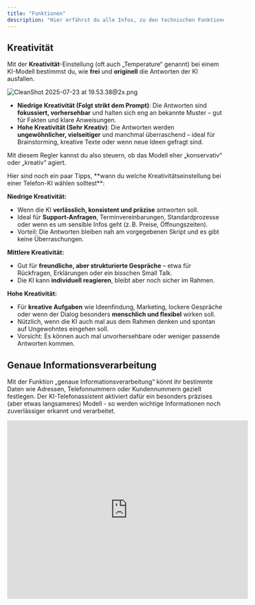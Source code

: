 ```yaml
---
title: "Funktionen"
description: "Hier erfährst du alle Infos, zu den technischen Funktionen, die dir zur Verfügung stehen."
---
```


## Kreativität

Mit der **Kreativität**-Einstellung (oft auch „Temperature“ genannt) bei einem KI-Modell bestimmst du, wie **frei** und **originell** die Antworten der KI ausfallen.

![CleanShot 2025-07-23 at 19.53.38@2x.png](/images/CleanShot2025-07-23at19.53.38@2x.png)

- **Niedrige Kreativität (Folgt strikt dem Prompt)**: Die Antworten sind **fokussiert, vorhersehbar** und halten sich eng an bekannte Muster – gut für Fakten und klare Anweisungen.
- **Hohe Kreativität (Sehr Kreativ)**: Die Antworten werden **ungewöhnlicher, vielseitiger** und manchmal überraschend – ideal für Brainstorming, kreative Texte oder wenn neue Ideen gefragt sind.

Mit diesem Regler kannst du also steuern, ob das Modell eher „konservativ“ oder „kreativ“ agiert.

<Tip>
  Hier sind noch ein paar Tipps, **wann du welche Kreativitätseinstellung bei einer Telefon-KI wählen solltest**:

  **Niedrige Kreativität:**

  - Wenn die KI **verlässlich, konsistent und präzise** antworten soll.
  - Ideal für **Support-Anfragen**, Terminvereinbarungen, Standardprozesse oder wenn es um sensible Infos geht (z. B. Preise, Öffnungszeiten).
  - Vorteil: Die Antworten bleiben nah am vorgegebenen Skript und es gibt keine Überraschungen.

  **Mittlere Kreativität:**

  - Gut für **freundliche, aber strukturierte Gespräche** – etwa für Rückfragen, Erklärungen oder ein bisschen Small Talk.
  - Die KI kann **individuell reagieren**, bleibt aber noch sicher im Rahmen.

  **Hohe Kreativität:**

  - Für **kreative Aufgaben** wie Ideenfindung, Marketing, lockere Gespräche oder wenn der Dialog besonders **menschlich und flexibel** wirken soll.
  - Nützlich, wenn die KI auch mal aus dem Rahmen denken und spontan auf Ungewohntes eingehen soll.
  - Vorsicht: Es können auch mal unvorhersehbare oder weniger passende Antworten kommen.
</Tip>

## Genaue Informationsverarbeitung

Mit der Funktion „genaue Informationsverarbeitung“ könnt ihr bestimmte Daten wie Adressen, Telefonnummern oder Kundennummern gezielt festlegen. Der KI-Telefonassistent aktiviert dafür ein besonders präzises (aber etwas langsameres) Modell - so werden wichtige Informationen noch zuverlässiger erkannt und verarbeitet.

<Accordion title="Die wichtigsten Infos zur genauen Informationsverarbeitung im Video (Dauer: 4min)" defaultOpen icon="video">
  <iframe width="560" height="415" src="https://www.youtube.com/embed/Z-hGQclF5tQ?si=TkaUrmM1DMIAY-F9" title="YouTube video player" frameBorder="0" allow="accelerometer; autoplay; clipboard-write; encrypted-media; gyroscope; picture-in-picture" allowFullScreen style={{ width:"100%",borderRadius:"0.5rem" }} />
</Accordion>

### **Was ermöglicht euch die genaue Informationsverarbeitung?**

Ihr möchtet, dass euer KI-Telefonassistent wichtige Informationen wie E-Mail-Adressen, Telefonnummern oder Kundennummern fehlerfrei erkennt? Mit der neuen Funktion **„genaue Informationsverarbeitung“** könnt ihr während des Gesprächs kurzfristig ein leistungsstärkeres KI-Modell aktivieren. Dadurch wird sichergestellt, dass die Informationen korrekt von eurem KI-Telefonassistenten gespeichert werden, was Fehler in der Nachverarbeitung vermeidet.

![CleanShot 2025-07-23 at 19.56.09@2x.png](/images/CleanShot2025-07-23at19.56.09@2x.png)

<Check>
  3 Vorteile der genauen Informationsverarbeitung:

  - **Höhere Treffgenauigkeit** bei kritischen Daten (z. B. Kundennummern, E-Mails)
  - **Weniger manuelle Nacharbeit** dank automatisierter, korrekter Extraktion
  - **Ideal für Prozesse mit Weiterverarbeitung**, z. B. CRM-Systeme oder Follow-ups
</Check>

### **So richtet ihr genaue Informationsverarbeitung ein**

1. Wählt in eurem Fonio-Account den **KI-Assistenten**, den ihr konfigurieren möchtet.
2. Unter dem Tab **„Technisches“** findet ihr die neue Funktion **„Genaue Informationsverarbeitung“.**
3. Hier könnt ihr jetzt gezielt neue Informationen in Beispielformaten hinzufügen, bei denen der KI-Assistent das stärkere (langsamere) Modell aktivieren soll. Zum Beispiel:\
   ‍
   - **E-Mail-Adresse** → Beispiel: `max.mustermann@firma.de`
   - **Telefonnummer** → Beispiel: `+49 176 12345678`
   - **Kundennummer** → Beispiel: `1234`
4. **Änderungen speichern**

![CleanShot 2025-07-23 at 20.01.09.gif](/images/CleanShot2025-07-23at20.01.09.gif)

### **Testen der genauen Informationsverarbeitung**

Ihr könnt direkt testen, ob der Assistent die definierten Informationen korrekt erkennt:

- Nutzt die **„Audio testen“** Funktion im KI-Assistenten.
- Führt ein Beispiel-Gespräch, indem ihr die gewünschten Informationen telefonisch weitergebt - ihr werdet merken, dass der KI-Telefonassistent beim Verarbeiten der Daten ein wenig länger braucht, die Erkennungsrate dadurch aber stark verbessert wird.
- Nach dem Test seht ihr links im **Anrufverlauf**, unter dem jeweiligen Anrufprotokoll, welche Variablen erkannt wurden.

## Freie Rufweiterleitung

<Info>
  coming soon...
</Info>

## DTMF / Tonwahl Töne senden

<Info>
  coming soon...
</Info>